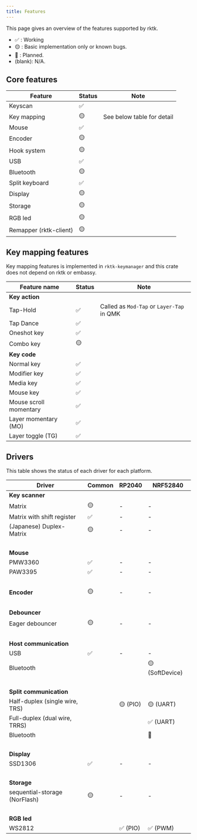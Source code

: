 ```yaml
---
title: Features
---
```


This page gives an overview of the features supported by rktk.

- ✅ : Working
- 🟡 : Basic implementation only or known bugs.
- 🔴 : Planned.
- (blank): N/A.

## Core features

| Feature                | Status | Note                       |
| ---------------------- | ------ | -------------------------- |
| Keyscan                | ✅     |                            |
| Key mapping            | 🟡     | See below table for detail |
| Mouse                  | ✅     |                            |
| Encoder                | 🟡     |                            |
| Hook system            | 🟡     |                            |
| USB                    | ✅     |                            |
| Bluetooth              | 🟡     |                            |
| Split keyboard         | ✅     |                            |
| Display                | 🟡     |                            |
| Storage                | 🟡     |                            |
| RGB led                | 🟡     |                            |
| Remapper (rktk-client) | 🟡     |                            |

## Key mapping features

Key mapping features is implemented in `rktk-keymanager` and this crate does not
depend on rktk or embassy.

| Feature name           | Status | Note                                      |
| ---------------------- | ------ | ----------------------------------------- |
| **Key action**         |        |                                           |
| Tap-Hold               | ✅     | Called as `Mod-Tap` or `Layer-Tap` in QMK |
| Tap Dance              | ✅     |                                           |
| Oneshot key            | ✅     |                                           |
| Combo key              | 🟡     |                                           |
| **Key code**           |        |                                           |
| Normal key             | ✅     |                                           |
| Modifier key           | ✅     |                                           |
| Media key              | ✅     |                                           |
| Mouse key              | ✅     |                                           |
| Mouse scroll momentary | ✅     |                                           |
| Layer momentary (MO)   | ✅     |                                           |
| Layer toggle (TG)      | ✅     |                                           |

## Drivers

This table shows the status of each driver for each platform.

| Driver                         | Common | RP2040   | NRF52840        |
| ------------------------------ | ------ | -------- | --------------- |
| **Key scanner**                |        |          |                 |
| Matrix                         | 🟡     | -        | -               |
| Matrix with shift register     | ✅     | -        | -               |
| (Japanese) Duplex-Matrix       | 🟡     | -        | -               |
| &nbsp;                         |        |          |                 |
| **Mouse**                      |        |          |                 |
| PMW3360                        | ✅     | -        | -               |
| PAW3395                        | ✅     | -        | -               |
| &nbsp;                         |        |          |                 |
| **Encoder**                    | 🟡     | -        | -               |
| &nbsp;                         |        |          |                 |
| **Debouncer**                  |        |          |                 |
| Eager debouncer                | 🟡     | -        | -               |
| &nbsp;                         |        |          |                 |
| **Host communication**         |        |          |                 |
| USB                            | ✅     | -        | -               |
| Bluetooth                      |        |          | 🟡 (SoftDevice) |
| &nbsp;                         |        |          |                 |
| **Split communication**        |        |          |                 |
| Half-duplex (single wire, TRS) |        | 🟡 (PIO) | 🟡 (UART)       |
| Full-duplex (dual wire, TRRS)  |        |          | ✅ (UART)       |
| Bluetooth                      |        |          | 🔴              |
| &nbsp;                         |        |          |                 |
| **Display**                    |        |          |                 |
| SSD1306                        | ✅     | -        | -               |
| &nbsp;                         |        |          |                 |
| **Storage**                    |        |          |                 |
| sequential-storage (NorFlash)  | 🟡     | -        | -               |
| &nbsp;                         |        |          |                 |
| **RGB led**                    |        |          |                 |
| WS2812                         |        | ✅ (PIO) | ✅ (PWM)        |
